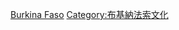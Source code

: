 {{Commons cat|Sports in Burkina Faso}}

[[Category:非洲各國體育|Burkina Faso]]
[[Category:布基納法索文化|Category:布基納法索文化]]